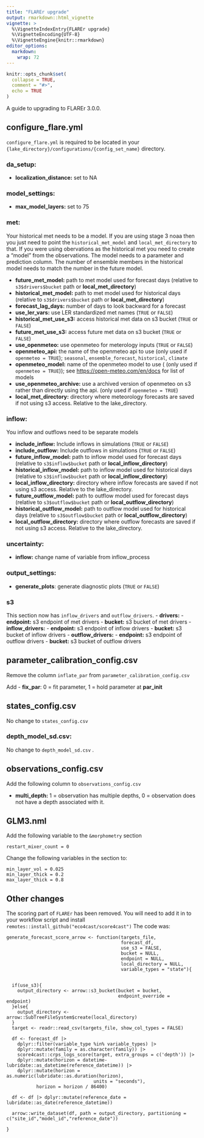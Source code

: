 ```yaml
---
title: "FLAREr upgrade"
output: rmarkdown::html_vignette
vignette: >
  %\VignetteIndexEntry{FLAREr upgrade}
  %\VignetteEncoding{UTF-8}
  %\VignetteEngine{knitr::rmarkdown}
editor_options: 
  markdown: 
    wrap: 72
---
```


```r
knitr::opts_chunk$set(
  collapse = TRUE,
  comment = "#>",
  echo = TRUE
)
```

A guide to upgrading to FLAREr 3.0.0. 

## configure_flare.yml

`configure_flare.yml` is required to be located in your `{lake_directory}/configurations/{config_set_name}` directory.


### da_setup:

-   **localization_distance:** set to NA

### model_settings:

-   **max_model_layers:** set to 75

### met:

Your historical met needs to be a model.  If you are using stage 3 noaa then you just need to point the `historical_met_model` and `local_met_directory` to that.  If you were using obervations as the historical met you need to create a "model" from the observations.  The model needs to a parameter and prediction column.  The number of ensemble members in the historical model needs to match the number in the future model.

-   **future_met_model:** path to met model used for forecast days
    (relative to `s3$drivers$bucket` path or **local_met_directory**)
-   **historical_met_model:** path to met model used for historical days
    (relative to `s3$drivers$bucket` path or **local_met_directory**)
-   **forecast_lag_days:** number of days to look backward for a
    forecast
-   **use_ler_vars:** use LER standardized met names (`TRUE` or `FALSE`)
-   **historical_met_use_s3:** access historical met data on s3 bucket (`TRUE` or `FALSE`)
-   **future_met_use_s3:** access future met data on s3 bucket (`TRUE` or `FALSE`)
-   **use_openmeteo:** use openmeteo for meterology inputs (`TRUE` or `FALSE`)
-   **openmeteo_api:** the name of the openmeteo api to use (only used if `openmeteo = TRUE`); `seasonal`, `ensemble_forecast`,
    `historical`, `climate`
-   **openmeteo_model:** name of the openmeteo model to use ( (only used if `openmeteo = TRUE`)); see <https://open-meteo.com/en/docs> for
    list of models
-   **use_openmeteo_archive:** use a archived version of openmeteo on s3
    rather than directly using the api.  (only used if `openmeteo = TRUE`)
-   **local_met_directory:** directory where meteorology forecasts are
    saved if not using s3 access. Relative to the lake_directory.

### inflow:

You inflow and outflows need to be separate models

-   **include_inflow:** Include inflows in simulations (`TRUE` or
    `FALSE`)
-   **include_outflow:** Include outflows in simulations (`TRUE` or
    `FALSE`)
-   **future_inflow_model:** path to inflow model used for forecast days
    (relative to `s3$inflow$bucket` path or **local_inflow_directory**)
-   **historical_inflow_model:** path to inflow model used for
    historical days (relative to `s3$inflow$bucket` path or
    **local_inflow_directory**)
-   **local_inflow_directory:** directory where inflow forecasts are
    saved if not using s3 access. Relative to the lake_directory.
-   **future_outflow_model:** path to outflow model used for forecast
    days (relative to `s3$outflow$bucket` path or
    **local_outflow_directory**)
-   **historical_outflow_model:** path to outflow model used for
    historical days (relative to `s3$outflow$bucket` path or
    **local_outflow_directory**)
-   **local_outflow_directory:** directory where outflow forecasts are
    saved if not using s3 access. Relative to the lake_directory.

### uncertainty:


-   **inflow:** change name of variable from inflow_process

### output_settings:

-   **generate_plots**: generate diagnostic plots (`TRUE` or `FALSE`)

### s3

This section now has `inflow_drivers` and `outflow_drivers`.
-   **drivers:**
    -   **endpoint:** s3 endpoint of met drivers
    -   **bucket:** s3 bucket of met drivers
-   **inflow_drivers:**
    -   **endpoint:** s3 endpoint of inflow drivers
    -   **bucket:** s3 bucket of inflow drivers
-   **outflow_drivers:**
    -   **endpoint:** s3 endpoint of outflow drivers
    -   **bucket:** s3 bucket of outflow drivers

## parameter_calibration_config.csv

Remove the column `inflate_par` from `parameter_calibration_config.csv`

Add 
-   **fix_par**: 0 = fit parameter, 1 = hold parameter at **par_init**

## states_config.csv

No change to `states_config.csv` 

### depth_model_sd.csv:

No change to `depth_model_sd.csv` .

## observations_config.csv

Add the following column to `observations_config.csv`

-   **multi_depth:** 1 = observation has multiple depths, 0 =
    observation does not have a depth associated with it.
    
## GLM3.nml

Add the following variable to the `&morphometry` section

```
restart_mixer_count = 0
```

Change the following variables in the `   ` section to:

```
min_layer_vol = 0.025
min_layer_thick = 0.2
max_layer_thick = 0.8
```

## Other changes

The scoring part of `FLAREr` has been removed.  You will need to add it in to your workflow script and install `remotes::install_github("eco4cast/score4cast")`  The code was:


```
generate_forecast_score_arrow <- function(targets_file,
                                          forecast_df,
                                          use_s3 = FALSE,
                                          bucket = NULL,
                                          endpoint = NULL,
                                          local_directory = NULL,
                                          variable_types = "state"){


  if(use_s3){
    output_directory <- arrow::s3_bucket(bucket = bucket,
                                         endpoint_override =  endpoint)
  }else{
    output_directory <- arrow::SubTreeFileSystem$create(local_directory)
  }
  target <- readr::read_csv(targets_file, show_col_types = FALSE)

  df <- forecast_df |>
    dplyr::filter(variable_type %in% variable_types) |>
    dplyr::mutate(family = as.character(family)) |>
    score4cast::crps_logs_score(target, extra_groups = c('depth')) |>
    dplyr::mutate(horizon = datetime-lubridate::as_datetime(reference_datetime)) |>
    dplyr::mutate(horizon = as.numeric(lubridate::as.duration(horizon),
                                units = "seconds"),
           horizon = horizon / 86400)

  df <- df |> dplyr::mutate(reference_date = lubridate::as_date(reference_datetime))

  arrow::write_dataset(df, path = output_directory, partitioning = c("site_id","model_id","reference_date"))

}
```
  
